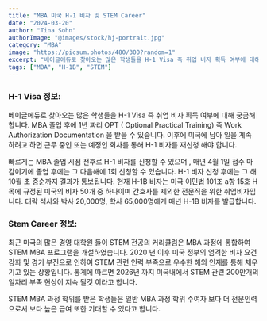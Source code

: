 ```yaml
---
title: "MBA 미국 H-1 비자 및 STEM Career"
date: "2024-03-20"
author: "Tina Sohn"
authorImage: "@images/stock/hj-portrait.jpg"
category: "MBA"
image: "https://picsum.photos/480/300?random=1"
excerpt: "베이글에듀로 찾아오는 많은 학생들을 H-1 Visa 즉 취업 비자 획득 여부에 대해 궁금해 합니다. MBA 졸업 후에 1년 짜리 OPT ( Optional Practical Training) 즉 Work Authorization Documentation 을 받을 수 있습니다."
tags: ["MBA", "H-1B", "STEM"]
---
```


### H-1 Visa 정보:

베이글에듀로 찾아오는 많은 학생들을 H-1 Visa 즉 취업 비자 획득 여부에 대해 궁금해 합니다. 
MBA 졸업 후에 1년 짜리 OPT ( Optional Practical Training) 즉 Work Authorization Documentation 을 받을 수 있습니다. 
이후에  미국에 남아 일을 계속 하려고 하면 근무 중인 또는 예정인 회사를 통해 H-1 비자를 재신청 해야 합니다.

빠르게는 MBA 졸업 시점 전후로 H-1 비자를 신청할 수 있으며 , 매년 4월 1일 접수 마감이기에 졸업 후에는 그 다음해에 1회 신청할 수 있습니다. H-1 비자 신청 후에는 그 해 10월 초 중순까지 결과가 통보됩니다.
현재 H-1B 비자는 미국 이민법 101조 a항 15호 H목에 규정된 미국의 비자 50개 중 하나이며 간호사를 제외한 전문직을 위한 취업비자입니다. 대략 석사와 박사 20,000명, 학사 65,000명에게 매년 H-1B 비자를 발급합니다.

### Stem Career 정보: 

최근 미국의 많은 경영 대학원 들이 STEM 전공의 커리큘럼은 MBA 과정에 통합하여 STEM MBA  프로그램을 개설하였습니다. 2020 년 이후 미국 정부의 엄격한 비자 요건 강화 및 경기 부진으로 인하여  STEM 관련 인력 부족으로 우수한 해외 인재를 통해 채우기고 있는 상황입니다. 통계에 따르면 2026년 까지 미국내에서 STEM 관련 200만개의 일자리 부족 현상이 지속 될것 이라고 합니다. 

STEM MBA 과정 학위를 받은 학생들은 일반 MBA 과정 학위 수여자 보다 더 전문인력 으로서 보다 높은 급여 또한 기대할 수 있다고 합니다. 
